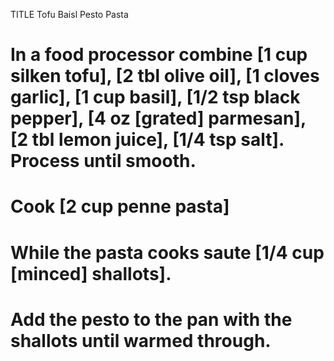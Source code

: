 TITLE Tofu Baisl Pesto Pasta

# In a food processor combine [1 cup silken tofu], [2 tbl olive oil], [1 cloves garlic], [1 cup basil], [1/2 tsp black pepper], [4 oz [grated] parmesan], [2 tbl lemon juice], [1/4 tsp salt]. Process until smooth.
# Cook [2 cup penne pasta]
# While the pasta cooks saute [1/4 cup [minced] shallots].
# Add the pesto to the pan with the shallots until warmed through.
